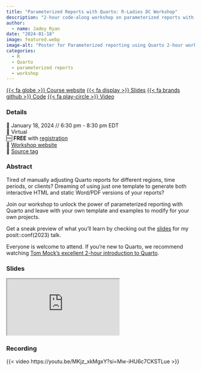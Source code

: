 ```yaml
---
title: "Parameterized Reports with Quarto: R-Ladies DC Workshop"
description: "2-hour code-along workshop on parameterized reports with Quarto"
author: 
  - name: Jadey Ryan
date: "2024-01-18"
image: featured.webp
image-alt: "Poster for Parameterized reporting using Quarto 2-hour workshop, presented by Jadey Ryan and hosted by R-Ladies Washington D.C."
categories:
  - R
  - Quarto
  - parameterized reports
  - workshop
---
```


<span class="listing-btn-group">
<a href="https://jadeyryan.quarto.pub/rladies-dc-quarto-params/" class="btn" role="button">{{< fa globe >}} Course website</a> 
<a href="https://jadeyryan.quarto.pub/rladies-dc-quarto-params/slides/" class="btn" role="button">{{< fa display >}} Slides</a> 
<a href="https://github.com/jadeynryan/parameterized-quarto-workshop" class="btn" role="button">{{< fa brands github >}} Code</a>
<a href="https://youtu.be/MKjz_xkMgxY?si=Mw-iHU6c7CKSTLue" class="btn" role="button">{{< fa play-circle >}} Video</a>
</span>

### Details

📆 January 18, 2024 // 6:30 pm - 8:30 pm EDT  
🏨 Virtual  
🆓 **FREE** with [registration](https://www.meetup.com/rladies-dc/events/297344107/)  
🏡 [Workshop website](https://jadeyryan.quarto.pub/rladies-dc-quarto-params/)  
🔖 [Source tag](https://github.com/jadeynryan/parameterized-quarto-workshop/releases/tag/rladies-dc-workshop)

### Abstract

Tired of manually adjusting Quarto reports for different regions, time periods, or clients? Dreaming of using just one template to generate both interactive HTML and static Word/PDF versions of your reports?

Join our workshop to unlock the power of parameterized reporting with Quarto and leave with your own template and examples to modify for your own projects.

Get a sneak preview of what you'll learn by checking out the [slides](https://jadeyryan.com/talks/2023-09-25_posit_parameterized-quarto/) for my posit::conf(2023) talk.

Everyone is welcome to attend. If you're new to Quarto, we recommend watching [Tom Mock's excellent 2-hour introduction to Quarto](https://www.youtube.com/watch?v=yvi5uXQMvu4).

### Slides

<iframe class="slides" src="https://jadeyryan.quarto.pub/rladies-dc-quarto-params/slides/#/title-slide"></iframe>

### Recording

{{< video https://youtu.be/MKjz_xkMgxY?si=Mw-iHU6c7CKSTLue >}}